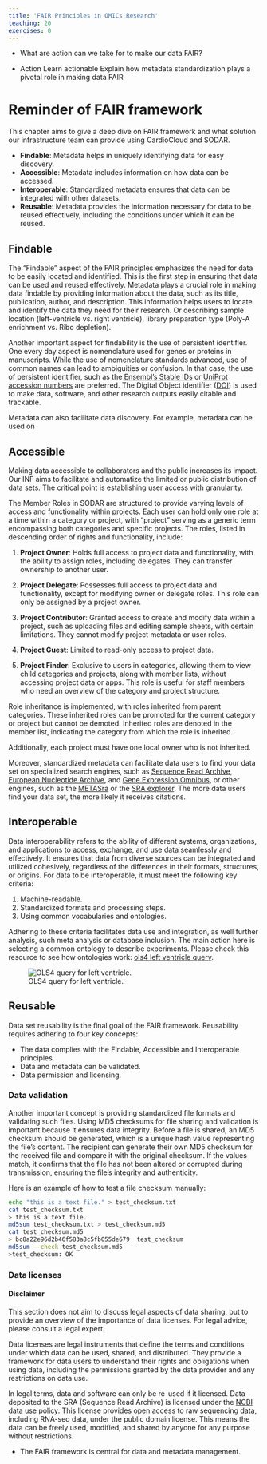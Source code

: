 ```yaml
---
title: 'FAIR Principles in OMICs Research'
teaching: 20
exercises: 0
---
```


::: questions
-   What are action can we take for to make our data FAIR?
:::

::: objectives
-   Action Learn actionable Explain how metadata standardization plays a pivotal role in making data FAIR
:::

# Reminder of FAIR framework

This chapter aims to give a deep dive on FAIR framework and what solution our infrastructure team can provide using CardioCloud and SODAR.

-   **Findable**: Metadata helps in uniquely identifying data for easy discovery.
-   **Accessible**: Metadata includes information on how data can be accessed.
-   **Interoperable**: Standardized metadata ensures that data can be integrated with other datasets.
-   **Reusable**: Metadata provides the information necessary for data to be reused effectively, including the conditions under which it can be reused.

## Findable

The “Findable” aspect of the FAIR principles emphasizes the need for data to be easily located and identified. This is the first step in ensuring that data can be used and reused effectively. Metadata plays a crucial role in making data findable by providing information about the data, such as its title, publication, author, and description. This information helps users to locate and identify the data they need for their research. Or describing sample location (left-ventricle vs. right ventricle), library preparation type (Poly-A enrichment vs. Ribo depletion).

Another important aspect for findability is the use of persistent identifier. One every day aspect is nomenclature used for genes or proteins in manuscripts. While the use of nomenclature standards advanced, use of common names can lead to ambiguities or confusion. In that case, the use of persistent identifier, such as the [Ensembl's Stable IDs](http://www.ensembl.org/info/genome/stable_ids/index.html) or [UniProt accession numbers](https://www.uniprot.org/help/accession_numbers) are preferred. The Digital Object identifier ([DOI](https://dx.doi.org/)) is used to make data, software, and other research outputs easily citable and trackable.

Metadata can also facilitate data discovery. For example, metadata can be used on

## Accessible

Making data accessible to collaborators and the public increases its impact. Our INF aims to facilitate and automatize the limited or public distribution of data sets. The critical point is establishing user access with granularity.

The Member Roles in SODAR are structured to provide varying levels of access and functionality within projects. Each user can hold only one role at a time within a category or project, with "project" serving as a generic term encompassing both categories and specific projects. The roles, listed in descending order of rights and functionality, include:

1.  **Project Owner**: Holds full access to project data and functionality, with the ability to assign roles, including delegates. They can transfer ownership to another user.

2.  **Project Delegate**: Possesses full access to project data and functionality, except for modifying owner or delegate roles. This role can only be assigned by a project owner.

3.  **Project Contributor**: Granted access to create and modify data within a project, such as uploading files and editing sample sheets, with certain limitations. They cannot modify project metadata or user roles.

4.  **Project Guest**: Limited to read-only access to project data.

5.  **Project Finder**: Exclusive to users in categories, allowing them to view child categories and projects, along with member lists, without accessing project data or apps. This role is useful for staff members who need an overview of the category and project structure.

Role inheritance is implemented, with roles inherited from parent categories. These inherited roles can be promoted for the current category or project but cannot be demoted. Inherited roles are denoted in the member list, indicating the category from which the role is inherited.

Additionally, each project must have one local owner who is not inherited.

Moreover, standardized metadata can facilitate data users to find your data set on specialized search engines, such as [Sequence Read Archive](https://www.ncbi.nlm.nih.gov/sra), [European Nucleotide Archive](https://www.ebi.ac.uk/ena/browser/), and [Gene Expression Omnibus](https://www.ncbi.nlm.nih.gov/geo/), or other engines, such as the [METASra](https://metasra.biostat.wisc.edu/) or the [SRA explorer](https://sra-explorer.info/). The more data users find your data set, the more likely it receives citations.

## Interoperable

Data interoperability refers to the ability of different systems, organizations, and applications to access, exchange, and use data seamlessly and effectively. It ensures that data from diverse sources can be integrated and utilized cohesively, regardless of the differences in their formats, structures, or origins. For data to be interoperable, it must meet the following key criteria:

1. Machine-readable.
2.  Standardized formats and processing steps.
3.  Using common vocabularies and ontologies.

Adhering to these criteria facilitates data use and integration, as well further analysis, such meta analysis or database inclusion. The main action here is selecting a common ontology to describe experiments. Please check this resource to see how ontologies work: [ols4 left ventricle query](https://www.ebi.ac.uk/ols4/search?q=left+ventricle).

![OLS4 query for left ventricle.](fig/OLS4_lv_query.png)

## Reusable
Data set reusability is the final goal of the FAIR framework. Reusability requires adhering to four key concepts:

- The data complies with the Findable, Accessible and Interoperable principles.
- Data and metadata can be validated.
- Data permission and licensing.

### Data validation

Another important concept is providing standardized file formats and validating such files. Using MD5 checksums for file sharing and validation is important because it ensures data integrity. Before a file is shared, an MD5 checksum should be generated, which is a unique hash value representing the file's content. The recipient can generate their own MD5 checksum for the received file and compare it with the original checksum. If the values match, it confirms that the file has not been altered or corrupted during transmission, ensuring the file's integrity and authenticity.

Here is an example of how to test a file checksum manually:

```bash
echo "this is a text file." > test_checksum.txt
cat test_checksum.txt
> this is a text file.
md5sum test_checksum.txt > test_checksum.md5
cat test_checksum.md5
> bc8a22e96d2b46f583a8c5fb055de679  test_checksum
md5sum --check test_checksum.md5
>test_checksum: OK
```

### Data licenses

::: callout

#### Disclaimer
This section does not aim to discuss legal aspects of data sharing, but to provide an overview of the importance of data licenses. For legal advice, please consult a legal expert.
:::

Data licenses are legal instruments that define the terms and conditions under which data can be used, shared, and distributed. They provide a framework for data users to understand their rights and obligations when using data, including the permissions granted by the data provider and any restrictions on data use. 

In legal terms, data and software can only be re-used if it licensed. Data deposited to the SRA (Sequence Read Archive) is licensed under the [NCBI data use policy](https://www.ncbi.nlm.nih.gov/home/about/policies/). This license provides open access to raw sequencing data, including RNA-seq data, under the public domain license. This means the data can be freely used, modified, and shared by anyone for any purpose without restrictions.

::: keypoints
-   The FAIR framework is central for data and metadata management.
:::
